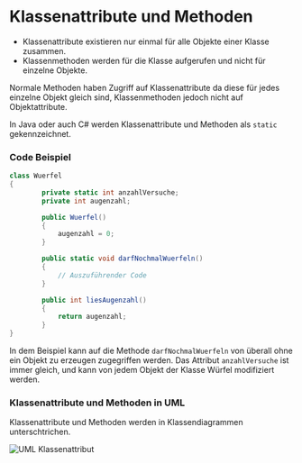 
# Klassenattribute und Methoden

- Klassenattribute existieren nur einmal für alle Objekte einer Klasse zusammen.
- Klassenmethoden werden für die Klasse aufgerufen und nicht für einzelne Objekte.

<CCallout>
  Normale Methoden haben Zugriff auf Klassenattribute da diese für jedes
  einzelne Objekt gleich sind, Klassenmethoden jedoch nicht auf Objektattribute.
</CCallout>

In Java oder auch C# werden Klassenattribute und Methoden als `static` gekennzeichnet.

### Code Beispiel

```cs
class Wuerfel
{
        private static int anzahlVersuche;
        private int augenzahl;

        public Wuerfel()
        {
            augenzahl = 0;
        }

        public static void darfNochmalWuerfeln()
        {
            // Auszuführender Code
        }

        public int liesAugenzahl()
        {
            return augenzahl;
        }
}
```

In dem Beispiel kann auf die Methode `darfNochmalWuerfeln` von überall ohne ein Objekt zu erzeugen zugegriffen werden.
Das Attribut `anzahlVersuche` ist immer gleich, und kann von jedem Objekt der Klasse Würfel modifiziert werden.

### Klassenattribute und Methoden in UML

Klassenattribute und Methoden werden in Klassendiagrammen unterschtrichen.

![UML Klassenattribut](https://firebasestorage.googleapis.com/v0/b/ap-helper-41845.appspot.com/o/uploads%2FScreenshot%202023-06-07%20192358.png?alt=media&token=2ecd571f-30fe-4761-b013-65a33e2439a6)
